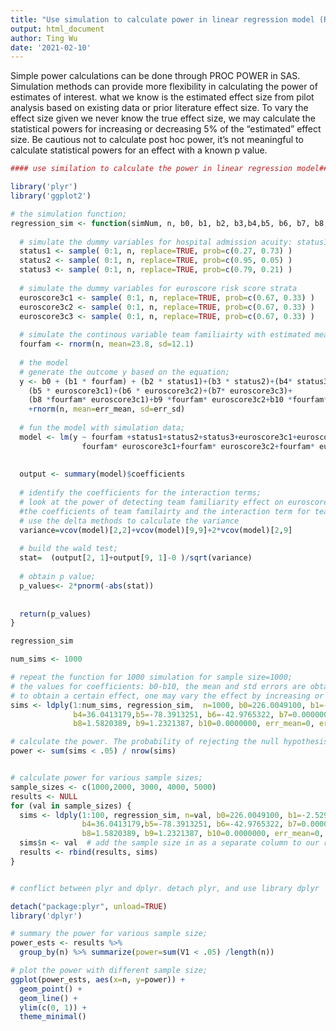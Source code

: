 ```yaml
---
title: "Use simulation to calculate power in linear regression model (R)"
output: html_document
author: Ting Wu
date: '2021-02-10'
---
```


Simple power calculations can be done through PROC POWER in SAS. Simulation methods can provide more flexibility in calculating the power of estimates of interest.  what we know is the estimated effect size from pilot analysis based on existing data or prior literature effect size. To vary the effect size given we never know the true effect size, we may calculate the statistical powers for increasing or decreasing 5% of the "estimated" effect size. Be cautious not to calculate post hoc power, it's not meaningful to calculate statistical powers for an effect with a known p value. 

```r

#### use similation to calculate the power in linear regression model###############

library('plyr')
library('ggplot2')

# the simulation function; 
regression_sim <- function(simNum, n, b0, b1, b2, b3,b4,b5, b6, b7, b8,b9,b10, err_mean=0, err_sd=74.45294) {
  
  # simulate the dummy variables for hospital admission acuity: status1=elective, status2=urgent; status3=emergent; 
  status1 <- sample( 0:1, n, replace=TRUE, prob=c(0.27, 0.73) )
  status2 <- sample( 0:1, n, replace=TRUE, prob=c(0.95, 0.05) )
  status3 <- sample( 0:1, n, replace=TRUE, prob=c(0.79, 0.21) )
  
  # simulate the dummy variables for euroscore risk score strata
  euroscore3c1 <- sample( 0:1, n, replace=TRUE, prob=c(0.67, 0.33) )
  euroscore3c2 <- sample( 0:1, n, replace=TRUE, prob=c(0.67, 0.33) )
  euroscore3c3 <- sample( 0:1, n, replace=TRUE, prob=c(0.67, 0.33) )
  
  # simulate the continous variable team familiairty with estimated mean and std; 
  fourfam <- rnorm(n, mean=23.8, sd=12.1)
  
  # the model
  # generate the outcome y based on the equation; 
  y <- b0 + (b1 * fourfam) + (b2 * status1)+(b3 * status2)+(b4* status3)+
    (b5 * euroscore3c1)+(b6 * euroscore3c2)+(b7* euroscore3c3)+
    (b8 *fourfam* euroscore3c1)+b9 *fourfam* euroscore3c2+b10 *fourfam* euroscore3c3+
    +rnorm(n, mean=err_mean, sd=err_sd)
  
  # fun the model with simulation data; 
  model <- lm(y ~ fourfam +status1+status2+status3+euroscore3c1+euroscore3c2+euroscore3c3+
                fourfam* euroscore3c1+fourfam* euroscore3c2+fourfam* euroscore3c3)
  
  
  output <- summary(model)$coefficients
  
  # identify the coefficients for the interaction terms; 
  # look at the power of detecting team familiarity effect on euroscore strata 1, which will be the sum of 
  #the coefficients of team familairty and the interaction term for team familiarity and euroscore strata 1.
  # use the delta methods to calculate the variance
  variance=vcov(model)[2,2]+vcov(model)[9,9]+2*vcov(model)[2,9]
  
  # build the wald test; 
  stat=  (output[2, 1]+output[9, 1]-0 )/sqrt(variance)
  
  # obtain p value;
  p_values<- 2*pnorm(-abs(stat))
  
  
  return(p_values)
}

regression_sim

num_sims <- 1000

# repeat the function for 1000 simulation for sample size=1000; 
# the values for coefficients: b0-b10, the mean and std errors are obtained based on a pilot study on existing data.
# to obtain a certain effect, one may vary the effect by increasing or decreasing 5% of the estimated effect. 
sims <- ldply(1:num_sims, regression_sim,  n=1000, b0=226.0049100, b1=-2.5294683, b2=0.0000000, b3=-2.5636306,
              b4=36.0413179,b5=-78.3913251, b6=-42.9765322, b7=0.0000000,
              b8=1.5820389, b9=1.2321387, b10=0.0000000, err_mean=0, err_sd=74.45294)

# calculate the power. The probability of rejecting the null hypothesis given the alternative hypothesis is true
power <- sum(sims < .05) / nrow(sims)


# calculate power for various sample sizes; 
sample_sizes <- c(1000,2000, 3000, 4000, 5000)
results <- NULL
for (val in sample_sizes) {
  sims <- ldply(1:100, regression_sim, n=val, b0=226.0049100, b1=-2.5294683, b2=0.0000000, b3=-2.5636306,
                b4=36.0413179,b5=-78.3913251, b6=-42.9765322, b7=0.0000000,
                b8=1.5820389, b9=1.2321387, b10=0.0000000, err_mean=0, err_sd=74.45294)
  sims$n <- val  # add the sample size in as a separate column to our results
  results <- rbind(results, sims)
}


# conflict between plyr and dplyr. detach plyr, and use library dplyr

detach("package:plyr", unload=TRUE)
library('dplyr')

# summary the power for various sample size; 
power_ests <- results %>%
  group_by(n) %>% summarize(power=sum(V1 < .05) /length(n))

# plot the power with different sample size;
ggplot(power_ests, aes(x=n, y=power)) +
  geom_point() +
  geom_line() +
  ylim(c(0, 1)) +
  theme_minimal()
```

